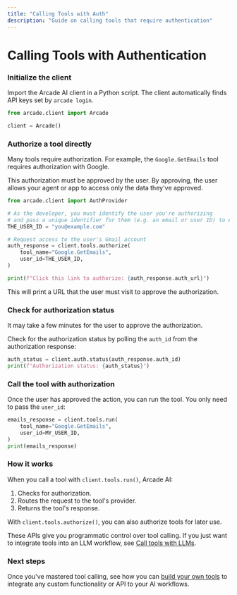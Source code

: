 ```yaml
---
title: "Calling Tools with Auth"
description: "Guide on calling tools that require authentication"
---
```


# Calling Tools with Authentication


<Steps>

### Initialize the client

Import the Arcade AI client in a Python script. The client automatically finds API keys set by `arcade login`.

```python
from arcade.client import Arcade

client = Arcade()
```

### Authorize a tool directly

Many tools require authorization. For example, the `Google.GetEmails` tool requires authorization with Google.

This authorization must be approved by the user. By approving, the user allows your agent or app to access only the data they've approved.

```python
from arcade.client import AuthProvider

# As the developer, you must identify the user you're authorizing
# and pass a unique identifier for them (e.g. an email or user ID) to Arcade:
THE_USER_ID = "you@example.com"

# Request access to the user's Gmail account
auth_response = client.tools.authorize(
    tool_name="Google.GetEmails",
    user_id=THE_USER_ID,
)

print(f"Click this link to authorize: {auth_response.auth_url}")
```

This will print a URL that the user must visit to approve the authorization.

### Check for authorization status

It may take a few minutes for the user to approve the authorization.

Check for the authorization status by polling the `auth_id` from the authorization response:

```python
auth_status = client.auth.status(auth_response.auth_id)
print(f"Authorization status: {auth_status}")
```

### Call the tool with authorization

Once the user has approved the action, you can run the tool. You only need to pass the `user_id`:

```python
emails_response = client.tools.run(
    tool_name="Google.GetEmails",
    user_id=MY_USER_ID,
)
print(emails_response)
```

### How it works

When you call a tool with `client.tools.run()`, Arcade AI:

1. Checks for authorization.
2. Routes the request to the tool's provider.
3. Returns the tool's response.

With `client.tools.authorize()`, you can also authorize tools for later use.

These APIs give you programmatic control over tool calling. If you just want to integrate tools into an LLM workflow, see [Call tools with LLMs](/home/use-tools/call-tools-with-llms).

</Steps>

### Next steps

Once you've mastered tool calling, see how you can [build your own tools](/home/build-tools/create-a-toolkit) to integrate any custom functionality or API to your AI workflows.
